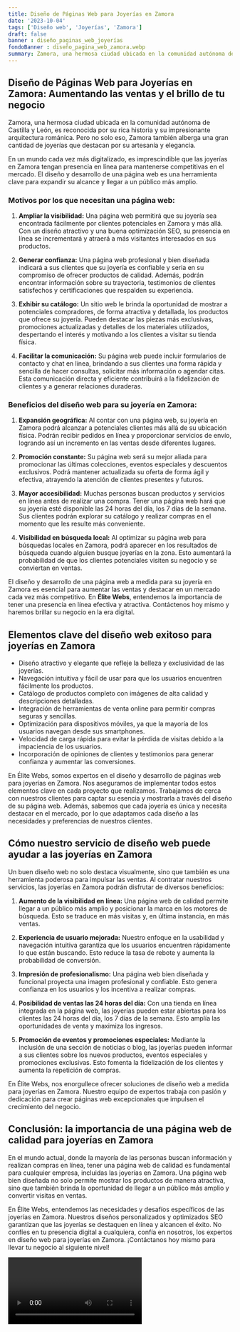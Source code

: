 ```yaml
---
title: Diseño de Páginas Web para Joyerías en Zamora
date: '2023-10-04'
tags: ['Diseño web', 'Joyerías', 'Zamora']
draft: false
banner : diseño_paginas_web_joyerías
fondoBanner : diseño_pagina_web_zamora.webp
summary: Zamora, una hermosa ciudad ubicada en la comunidad autónoma de Castilla y León, es reconocida por su rica historia y su impresionante arquitectura románica. Pero no solo eso, Zamora también alberga una gran cantidad de joyerías que destacan por su artesanía y elegancia.
---
```


## Diseño de Páginas Web para Joyerías en Zamora: Aumentando las ventas y el brillo de tu negocio

Zamora, una hermosa ciudad ubicada en la comunidad autónoma de Castilla y León, es reconocida por su rica historia y su impresionante arquitectura románica. Pero no solo eso, Zamora también alberga una gran cantidad de joyerías que destacan por su artesanía y elegancia.

En un mundo cada vez más digitalizado, es imprescindible que las joyerías en Zamora tengan presencia en línea para mantenerse competitivas en el mercado. El diseño y desarrollo de una página web es una herramienta clave para expandir su alcance y llegar a un público más amplio.

### Motivos por los que necesitan una página web:

1. **Ampliar la visibilidad:** Una página web permitirá que su joyería sea encontrada fácilmente por clientes potenciales en Zamora y más allá. Con un diseño atractivo y una buena optimización SEO, su presencia en línea se incrementará y atraerá a más visitantes interesados en sus productos.

2. **Generar confianza:** Una página web profesional y bien diseñada indicará a sus clientes que su joyería es confiable y seria en su compromiso de ofrecer productos de calidad. Además, podrán encontrar información sobre su trayectoria, testimonios de clientes satisfechos y certificaciones que respalden su experiencia.

3. **Exhibir su catálogo:** Un sitio web le brinda la oportunidad de mostrar a potenciales compradores, de forma atractiva y detallada, los productos que ofrece su joyería. Pueden destacar las piezas más exclusivas, promociones actualizadas y detalles de los materiales utilizados, despertando el interés y motivando a los clientes a visitar su tienda física.

4. **Facilitar la comunicación:** Su página web puede incluir formularios de contacto y chat en línea, brindando a sus clientes una forma rápida y sencilla de hacer consultas, solicitar más información o agendar citas. Esta comunicación directa y eficiente contribuirá a la fidelización de clientes y a generar relaciones duraderas.

### Beneficios del diseño web para su joyería en Zamora:

1. **Expansión geográfica:** Al contar con una página web, su joyería en Zamora podrá alcanzar a potenciales clientes más allá de su ubicación física. Podrán recibir pedidos en línea y proporcionar servicios de envío, logrando así un incremento en las ventas desde diferentes lugares.

2. **Promoción constante:** Su página web será su mejor aliada para promocionar las últimas colecciones, eventos especiales y descuentos exclusivos. Podrá mantener actualizada su oferta de forma ágil y efectiva, atrayendo la atención de clientes presentes y futuros.

3. **Mayor accesibilidad:** Muchas personas buscan productos y servicios en línea antes de realizar una compra. Tener una página web hará que su joyería esté disponible las 24 horas del día, los 7 días de la semana. Sus clientes podrán explorar su catálogo y realizar compras en el momento que les resulte más conveniente.

4. **Visibilidad en búsqueda local:** Al optimizar su página web para búsquedas locales en Zamora, podrá aparecer en los resultados de búsqueda cuando alguien busque joyerías en la zona. Esto aumentará la probabilidad de que los clientes potenciales visiten su negocio y se conviertan en ventas.

El diseño y desarrollo de una página web a medida para su joyería en Zamora es esencial para aumentar las ventas y destacar en un mercado cada vez más competitivo. En **Élite Webs**, entendemos la importancia de tener una presencia en línea efectiva y atractiva. Contáctenos hoy mismo y haremos brillar su negocio en la era digital.

<GifSeo />

<Cta />

## Elementos clave del diseño web exitoso para joyerías en Zamora

- Diseño atractivo y elegante que refleje la belleza y exclusividad de las joyerías.
- Navegación intuitiva y fácil de usar para que los usuarios encuentren fácilmente los productos.
- Catálogo de productos completo con imágenes de alta calidad y descripciones detalladas.
- Integración de herramientas de venta online para permitir compras seguras y sencillas.
- Optimización para dispositivos móviles, ya que la mayoría de los usuarios navegan desde sus smartphones.
- Velocidad de carga rápida para evitar la pérdida de visitas debido a la impaciencia de los usuarios.
- Incorporación de opiniones de clientes y testimonios para generar confianza y aumentar las conversiones.

En Élite Webs, somos expertos en el diseño y desarrollo de páginas web para joyerías en Zamora. Nos aseguramos de implementar todos estos elementos clave en cada proyecto que realizamos. Trabajamos de cerca con nuestros clientes para captar su esencia y mostrarla a través del diseño de su página web. Además, sabemos que cada joyería es única y necesita destacar en el mercado, por lo que adaptamos cada diseño a las necesidades y preferencias de nuestros clientes.

## Cómo nuestro servicio de diseño web puede ayudar a las joyerías en Zamora

Un buen diseño web no solo destaca visualmente, sino que también es una herramienta poderosa para impulsar las ventas. Al contratar nuestros servicios, las joyerías en Zamora podrán disfrutar de diversos beneficios:

1. **Aumento de la visibilidad en línea:** Una página web de calidad permite llegar a un público más amplio y posicionar la marca en los motores de búsqueda. Esto se traduce en más visitas y, en última instancia, en más ventas.

2. **Experiencia de usuario mejorada:** Nuestro enfoque en la usabilidad y navegación intuitiva garantiza que los usuarios encuentren rápidamente lo que están buscando. Esto reduce la tasa de rebote y aumenta la probabilidad de conversión.

3. **Impresión de profesionalismo:** Una página web bien diseñada y funcional proyecta una imagen profesional y confiable. Esto genera confianza en los usuarios y los incentiva a realizar compras.

4. **Posibilidad de ventas las 24 horas del día:** Con una tienda en línea integrada en la página web, las joyerías pueden estar abiertas para los clientes las 24 horas del día, los 7 días de la semana. Esto amplía las oportunidades de venta y maximiza los ingresos.

5. **Promoción de eventos y promociones especiales:** Mediante la inclusión de una sección de noticias o blog, las joyerías pueden informar a sus clientes sobre los nuevos productos, eventos especiales y promociones exclusivas. Esto fomenta la fidelización de los clientes y aumenta la repetición de compras.

En Élite Webs, nos enorgullece ofrecer soluciones de diseño web a medida para joyerías en Zamora. Nuestro equipo de expertos trabaja con pasión y dedicación para crear páginas web excepcionales que impulsen el crecimiento del negocio.

## Conclusión: la importancia de una página web de calidad para joyerías en Zamora

En el mundo actual, donde la mayoría de las personas buscan información y realizan compras en línea, tener una página web de calidad es fundamental para cualquier empresa, incluidas las joyerías en Zamora. Una página web bien diseñada no solo permite mostrar los productos de manera atractiva, sino que también brinda la oportunidad de llegar a un público más amplio y convertir visitas en ventas.

En Élite Webs, entendemos las necesidades y desafíos específicos de las joyerías en Zamora. Nuestros diseños personalizados y optimizados SEO garantizan que las joyerías se destaquen en línea y alcancen el éxito. No confíes en tu presencia digital a cualquiera, confía en nosotros, los expertos en diseño web para joyerías en Zamora. ¡Contáctanos hoy mismo para llevar tu negocio al siguiente nivel!

<Video />

<CtaBot job='Joyerías' city='Zamora'/>

<Gmaps query='Zamora+españa+maps' />